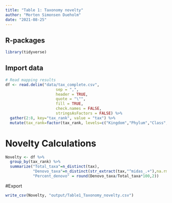 ```yaml
---
title: "Table 1: Taxonomy novelty"
author: "Morten Simonsen Dueholm"
date: "2021-08-25"
---
```


## R-packages
```r
library(tidyverse)
```

## Import data
```r
# Read mapping results
df <- read.delim("data/tax_complete.csv",
                      sep = ",",
                      header = TRUE,
                      quote = "\"",
                      fill = TRUE,
                      check.names = FALSE,
                      stringsAsFactors = FALSE) %>%
  gather(2:8, key="tax_rank", value = "tax") %>%
  mutate(tax_rank=factor(tax_rank, levels=c("Kingdom","Phylum","Class","Order","Family","Genus","Species")))
```

# Novelty Calculations
```r
Novelty <- df %>%
  group_by(tax_rank) %>%
  summarize("Total_taxa"=n_distinct(tax),
            "Denovo_taxa"=n_distinct(str_extract(tax,"^midas_.+"),na.rm = TRUE),
            "Percent_denovo" = round(Denovo_taxa/Total_taxa*100,2))
```

#Export
```r
write_csv(Novelty, "output/Table1_Taxonomy_novelty.csv")
```